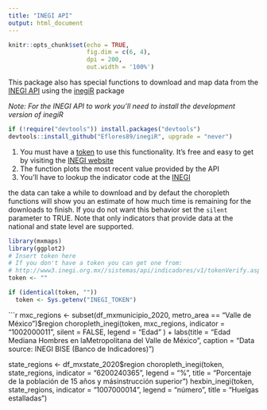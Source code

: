 ```yaml
---
title: "INEGI API"
output: html_document
---
```


```r
knitr::opts_chunk$set(echo = TRUE, 
                      fig.dim = c(6, 4), 
                      dpi = 200, 
                      out.width = '100%')
```

This package also has special functions to download and map data from the [INEGI API](http://www.inegi.org.mx/desarrolladores/indicadores/apiindicadores.aspx) using the [inegiR](https://github.com/Eflores89/inegiR) package

*Note: For the INEGI API to work you'll need to install the development version of inegiR* 

```r
if (!require("devtools")) install.packages("devtools")
devtools::install_github("Eflores89/inegiR", upgrade = "never")
```

1) You must have a [token](http://www3.inegi.org.mx//sistemas/api/indicadores/v1/tokenVerify.aspx) to use this functionality. It's free and easy to get by visiting the [INEGI website](http://www3.inegi.org.mx//sistemas/api/indicadores/v1/tokenVerify.aspx)
2) The function plots the most recent value provided by the API
3) You'll have to lookup the indicator code at the [INEGI](https://www.inegi.org.mx/servicios/api_indicadores.html)

the data can take a while to download and by defaut the choropleth functions will show you an estimate of how much time is remaining for the downloads to finish. If you do not want this behavior set the ```silent``` parameter to TRUE. Note that only indicators that provide data at the national and state
level are supported.

```r
library(mxmaps)
library(ggplot2)
# Insert token here
# If you don't have a token you can get one from:
# http://www3.inegi.org.mx//sistemas/api/indicadores/v1/tokenVerify.aspx
token <- ""
```

```r
if (identical(token, ""))
  token <- Sys.getenv("INEGI_TOKEN")
```

```r
mxc_regions <- subset(df_mxmunicipio_2020, metro_area == "Valle de México")$region
choropleth_inegi(token, mxc_regions, 
                 indicator = "1002000011", 
                 silent = FALSE,
                 legend = "Edad"
                 ) +
  labs(title = "Edad Mediana Hombres en la\nZona Metropolitana del Valle de México",
          caption = "Data source: INEGI BISE (Banco de Indicadores)")

state_regions <- df_mxstate_2020$region
choropleth_inegi(token, state_regions, 
                 indicator = "6200240365",
                 legend = "%",
                 title = "Porcentaje de la población de 15 años y más\ncon instrucción superior")
hexbin_inegi(token, state_regions, 
             indicator = "1007000014",
             legend = "número",
             title = "Huelgas estalladas")
